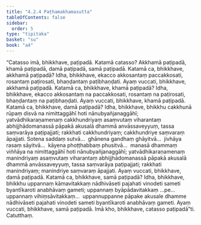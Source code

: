 ```yaml
---
title: "4.2.4 Paṭhamakhamasutta"
tableOfContents: false
sidebar:
  order: 5
type: "tipitaka"
basket: "su"
book: "a4"
---
```



<DynamicBreadcrumb />

<Division number="164" book="a4" bookNo="15" page="470">

<Paragraph number="969" book="a4">
“Catasso imā, bhikkhave, paṭipadā. Katamā catasso? Akkhamā paṭipadā, khamā paṭipadā, damā paṭipadā, samā paṭipadā. Katamā ca, bhikkhave, akkhamā paṭipadā? Idha, bhikkhave, ekacco akkosantaṃ paccakkosati, rosantaṃ paṭirosati, bhaṇḍantaṃ paṭibhaṇḍati. Ayaṃ vuccati, bhikkhave, akkhamā paṭipadā.
</Paragraph>

<Paragraph number="970" book="a4">
Katamā ca, bhikkhave, khamā paṭipadā? Idha, bhikkhave, ekacco akkosantaṃ na paccakkosati, rosantaṃ na paṭirosati, bhaṇḍantaṃ na paṭibhaṇḍati. Ayaṃ vuccati, bhikkhave, khamā paṭipadā.
</Paragraph>

<Paragraph number="971" book="a4">
Katamā ca, bhikkhave, damā paṭipadā? Idha, bhikkhave, bhikkhu cakkhunā rūpaṃ disvā na nimittaggāhī hoti nānubyañjanaggāhī; yatvādhikaraṇamenaṃ cakkhundriyaṃ asaṃvutaṃ viharantaṃ abhijjhādomanassā pāpakā akusalā dhammā anvāssaveyyuṃ, tassa saṃvarāya paṭipajjati; rakkhati cakkhundriyaṃ; cakkhundriye saṃvaraṃ āpajjati. Sotena saddaṃ sutvā…  ghānena gandhaṃ ghāyitvā…  jivhāya rasaṃ sāyitvā…  kāyena phoṭṭhabbaṃ phusitvā…  manasā dhammaṃ viññāya na nimittaggāhī hoti nānubyañjanaggāhī; yatvādhikaraṇamenaṃ manindriyaṃ asaṃvutaṃ viharantaṃ abhijjhādomanassā pāpakā akusalā dhammā anvāssaveyyuṃ, tassa saṃvarāya paṭipajjati; rakkhati manindriyaṃ; manindriye saṃvaraṃ āpajjati. Ayaṃ vuccati, bhikkhave, damā paṭipadā.
</Paragraph>

<Paragraph number="972" book="a4">
Katamā ca, bhikkhave, samā paṭipadā? Idha, bhikkhave, bhikkhu uppannaṃ kāmavitakkaṃ nādhivāseti pajahati vinodeti sameti byantīkaroti anabhāvaṃ gameti; uppannaṃ byāpādavitakkaṃ …pe…  uppannaṃ vihiṃsāvitakkaṃ…  uppannuppanne pāpake akusale dhamme nādhivāseti pajahati vinodeti sameti byantīkaroti anabhāvaṃ gameti. Ayaṃ vuccati, bhikkhave, samā paṭipadā. Imā kho, bhikkhave, catasso paṭipadā”ti.

</Paragraph>
</Division>

<Paragraph number="973" type="center" book="a4">
Catutthaṃ.
</Paragraph>